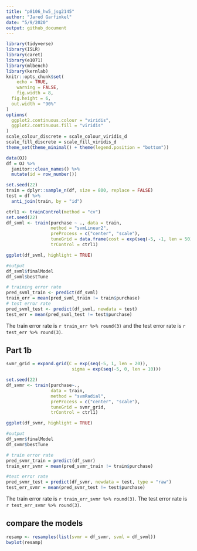 ```yaml
---
title: "p8106_hw5_jsg2145"
author: "Jared Garfinkel"
date: "5/9/2020"
output: github_document
---
```


```r
library(tidyverse)
library(ISLR)
library(caret)
library(e1071)
library(mlbench)
library(kernlab)
knitr::opts_chunk$set(
	echo = TRUE,
	warning = FALSE,
	fig.width = 8, 
  fig.height = 6,
  out.width = "90%"
)
options(
  ggplot2.continuous.colour = "viridis",
  ggplot2.continuous.fill = "viridis"
)
scale_colour_discrete = scale_colour_viridis_d
scale_fill_discrete = scale_fill_viridis_d
theme_set(theme_minimal() + theme(legend.position = "bottom"))
```

```r
data(OJ)
df = OJ %>% 
  janitor::clean_names() %>% 
  mutate(id = row_number())

set.seed(22)
train = dplyr::sample_n(df, size = 800, replace = FALSE)
test = df %>% 
  anti_join(train, by = "id")
```

```r
ctrl1 <- trainControl(method = "cv")
set.seed(22)
df_svml <- train(purchase ~ ., data = train,
                 method = "svmLinear2",
                 preProcess = c("center", "scale"),
                 tuneGrid = data.frame(cost = exp(seq(-5, -1, len = 50))), 
                 trControl = ctrl1)

ggplot(df_svml, highlight = TRUE)
```

```r
#output
df_svml$finalModel
df_svml$bestTune
```


```r
# training error rate
pred_svml_train <- predict(df_svml)
train_err = mean(pred_svml_train != train$purchase)
# test error rate
pred_svml_test <- predict(df_svml, newdata = test)
test_err = mean(pred_svml_test != test$purchase)
```

The train error rate is `r train_err %>% round(3)` and the test error rate is `r test_err %>% round(3)`.

## Part 1b

```r
svmr_grid = expand.grid(C = exp(seq(-5, 1, len = 20)),
                         sigma = exp(seq(-5, 0, len = 10)))

set.seed(22)
df_svmr <- train(purchase~., 
                 data = train,
                 method = "svmRadial",
                 preProcess = c("center", "scale"), 
                 tuneGrid = svmr_grid,
                 trControl = ctrl1)

ggplot(df_svmr, highlight = TRUE)
```

```r
#output
df_svmr$finalModel
df_svmr$bestTune
```

```r
# train error rate
pred_svmr_train = predict(df_svmr)
train_err_svmr = mean(pred_svmr_train != train$purchase)

#test error rate
pred_svmr_test = predict(df_svmr, newdata = test, type = "raw")
test_err_svmr = mean(pred_svmr_test != test$purchase)

```

The train error rate is `r train_err_svmr %>% round(3)`. The test error rate is `r test_err_svmr %>% round(3)`.


## compare the models

```r
resamp <- resamples(list(svmr = df_svmr, svml = df_svml))
bwplot(resamp)
```

